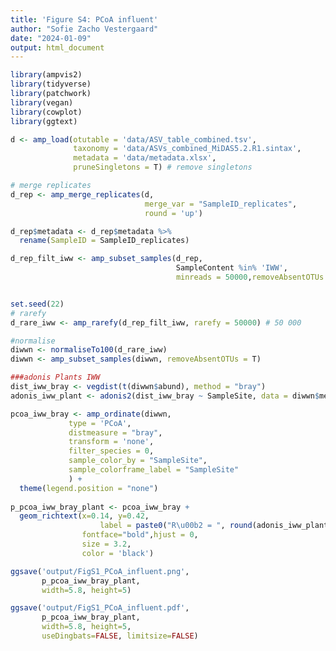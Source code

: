 ```yaml
---
title: 'Figure S4: PCoA influent'
author: "Sofie Zacho Vestergaard"
date: "2024-01-09"
output: html_document
---
```


```r
library(ampvis2)
library(tidyverse)
library(patchwork)
library(vegan)
library(cowplot)
library(ggtext)

```



```r
d <- amp_load(otutable = 'data/ASV_table_combined.tsv',
              taxonomy = 'data/ASVs_combined_MiDAS5.2.R1.sintax',
              metadata = 'data/metadata.xlsx',
              pruneSingletons = T) # remove singletons

# merge replicates
d_rep <- amp_merge_replicates(d, 
                              merge_var = "SampleID_replicates", 
                              round = 'up')

d_rep$metadata <- d_rep$metadata %>%
  rename(SampleID = SampleID_replicates)

d_rep_filt_iww <- amp_subset_samples(d_rep,
                                     SampleContent %in% 'IWW',
                                     minreads = 50000,removeAbsentOTUs = F)


set.seed(22)
# rarefy
d_rare_iww <- amp_rarefy(d_rep_filt_iww, rarefy = 50000) # 50 000 

#normalise
diwwn <- normaliseTo100(d_rare_iww)
diwwn <- amp_subset_samples(diwwn, removeAbsentOTUs = T)

```


```r
###adonis Plants IWW
dist_iww_bray <- vegdist(t(diwwn$abund), method = "bray")
adonis_iww_plant <- adonis2(dist_iww_bray ~ SampleSite, data = diwwn$metadata)
```



```r
pcoa_iww_bray <- amp_ordinate(diwwn,
             type = 'PCoA',
             distmeasure = "bray",
             transform = 'none',
             filter_species = 0,
             sample_color_by = "SampleSite",
             sample_colorframe_label = "SampleSite"
             ) +
  theme(legend.position = "none") 
  
p_pcoa_iww_bray_plant <- pcoa_iww_bray +
  geom_richtext(x=0.14, y=0.42,
                    label = paste0("R\u00b2 = ", round(adonis_iww_plant$R2[[1]], 2), ", p-value = ", adonis_iww_plant$`Pr(>F)`[[1]]),
                fontface="bold",hjust = 0,
                size = 3.2,
                color = 'black') 

```


```r
ggsave('output/FigS1_PCoA_influent.png',
       p_pcoa_iww_bray_plant,
       width=5.8, height=5)

ggsave('output/FigS1_PCoA_influent.pdf',
       p_pcoa_iww_bray_plant,
       width=5.8, height=5,
       useDingbats=FALSE, limitsize=FALSE)


```


